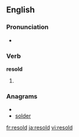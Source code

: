 ==English==

===Pronunciation===
* {{IPA|/ɻiː'sold/}}
*: {{rhymes|əʊld}}

===Verb===
'''resold'''

# {{past of|to [[resell]]}}

===Anagrams===
* {{alphagram|delors}}
* [[solder#English|solder]]

[[fr:resold]]
[[ja:resold]]
[[vi:resold]]